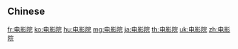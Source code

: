 {{also|電影院}}
==Chinese==
{{zh-see|電影院}}

[[fr:电影院]]
[[ko:电影院]]
[[hu:电影院]]
[[mg:电影院]]
[[ja:电影院]]
[[th:电影院]]
[[uk:电影院]]
[[zh:电影院]]